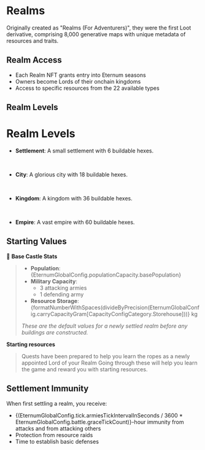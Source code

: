 
# Realms

Originally created as "Realms (For Adventurers)", they were the first Loot derivative, comprising 8,000 generative maps
with unique metadata of resources and traits.

## Realm Access

- Each Realm NFT grants entry into Eternum seasons
- Owners become Lords of their onchain kingdoms
- Access to specific resources from the 22 available types

## Realm Levels

# Realm Levels

- **Settlement**: A small settlement with 6 buildable hexes.

<br />

- **City**: A glorious city with 18 buildable hexes.

  <RealmUpgradeCosts level={RealmLevels.City} />

<br />

- **Kingdom**: A kingdom with 36 buildable hexes.

  <RealmUpgradeCosts level={RealmLevels.Kingdom} />

<br />

- **Empire**: A vast empire with 60 buildable hexes.
  <RealmUpgradeCosts level={RealmLevels.Empire} />

## Starting Values

🏰 **Base Castle Stats**

> - **Population**: {EternumGlobalConfig.populationCapacity.basePopulation}
> - **Military Capacity**:
>   - 3 attacking armies
>   - 1 defending army
> - **Resource Storage**:
>   {formatNumberWithSpaces(divideByPrecision(EternumGlobalConfig.carryCapacityGram[CapacityConfigCategory.Storehouse]))}
>   kg
>
> _These are the default values for a newly settled realm before any buildings are constructed._

**Starting resources**

> Quests have been prepared to help you learn the ropes as a newly appointed Lord of your Realm Going through these will
> help you learn the game and reward you with starting resources.

<QuestRewards />

## Settlement Immunity

When first settling a realm, you receive:

- {(EternumGlobalConfig.tick.armiesTickIntervalInSeconds / 3600 \* EternumGlobalConfig.battle.graceTickCount)}-hour
  immunity from attacks and from attacking others
- Protection from resource raids
- Time to establish basic defenses
